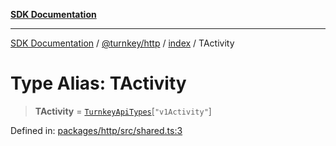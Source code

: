 [**SDK Documentation**](../../../../README.mdx)

***

[SDK Documentation](../../../../packages.mdx) / [@turnkey/http](../../README.mdx) / [index](../README.mdx) / TActivity

# Type Alias: TActivity

> **TActivity** = [`TurnkeyApiTypes`](TurnkeyApiTypes.mdx)\[`"v1Activity"`\]

Defined in: [packages/http/src/shared.ts:3](https://github.com/tkhq/sdk/blob/3a88af7d1d927c6022706911d6af0f92f1440e00/packages/http/src/shared.ts#L3)

